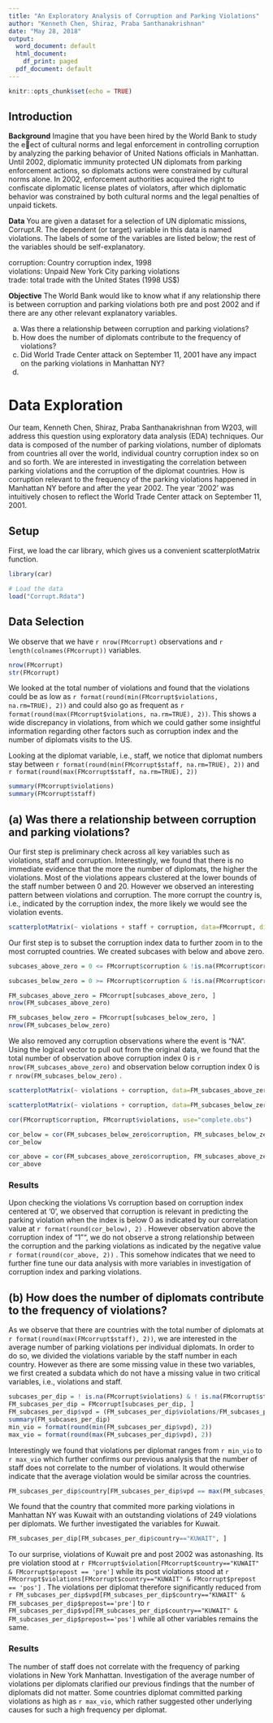 ```yaml
---
title: "An Exploratory Analysis of Corruption and Parking Violations"
author: "Kenneth Chen, Shiraz, Praba Santhanakrishnan"
date: "May 28, 2018"
output:
  word_document: default
  html_document:
    df_print: paged
  pdf_document: default
---
```

```r
knitr::opts_chunk$set(echo = TRUE)
```

## Introduction

__Background__
Imagine that you have been hired by the World Bank to study the eect of cultural norms and legal enforcement in controlling corruption by analyzing the parking behavior of United Nations officials in Manhattan. Until 2002, diplomatic immunity protected UN diplomats from parking enforcement actions, so diplomats actions were constrained by cultural norms alone. In 2002, enforcement authorities acquired the right to confiscate diplomatic license plates of violators, after which diplomatic behavior was constrained by both cultural norms and the legal penalties of unpaid tickets.

__Data__
You are given a dataset for a selection of UN diplomatic missions, Corrupt.R. The dependent (or target) variable in this data is named violations. The labels of some of the variables are listed below; the rest of the variables should be self-explanatory.

corruption: Country corruption index, 1998  
violations: Unpaid New York City parking violations  
trade: total trade with the United States (1998 US$)  

__Objective__
The World Bank would like to know what if any relationship there is between corruption and parking violations both pre and post 2002 and if there are any other relevant explanatory variables.

(a) Was there a relationship between corruption and parking violations?  
(b) How does the number of diplomats contribute to the frequency of violations?  
(c) Did World Trade Center attack on September 11, 2001 have any impact on the parking violations in Manhattan NY?  
(d) 


# Data Exploration

Our team, Kenneth Chen, Shiraz, Praba Santhanakrishnan from W203, will address this question using exploratory data analysis (EDA) techniques. Our data is composed of the number of parking violations, number of diplomats from countries all over the world, individual country corruption index so on and so forth. We are interested in investigating the correlation between parking violations and the corruption of the diplomat countries. How is corruption relevant to the frequency of the parking violations happened in Manhattan NY before and after the year 2002. The year '2002' was intuitively chosen to reflect the World Trade Center attack on September 11, 2001. 

## Setup

First, we load the car library, which gives us a convenient scatterplotMatrix function.

```r
library(car)
```


```r
# Load the data 
load("Corrupt.Rdata")
```

## Data Selection

We observe that we have `r nrow(FMcorrupt)` observations and `r length(colnames(FMcorrupt))` variables.

```r
nrow(FMcorrupt)
str(FMcorrupt)
```

We looked at the total number of violations and found that the violations could be as low as `r format(round(min(FMcorrupt$violations, na.rm=TRUE), 2))` and could also go as frequent as `r format(round(max(FMcorrupt$violations, na.rm=TRUE), 2))`. This shows a wide discrepancy in violations, from which we could gather some insightful information regarding other factors such as corruption index and the number of diplomats visits to the US. 

Looking at the diplomat variable, i.e., staff, we notice that diplomat numbers stay between `r format(round(min(FMcorrupt$staff, na.rm=TRUE), 2))` and `r format(round(max(FMcorrupt$staff, na.rm=TRUE), 2))` 

```r
summary(FMcorrupt$violations)
summary(FMcorrupt$staff)
```

## (a) Was there a relationship between corruption and parking violations?  

Our first step is preliminary check across all key variables such as violations, staff and corruption. Interestingly, we found that there is no immediate evidence that the more the number of diplomats, the higher the violations. Most of the violations appears clustered at the lower bounds of the staff number between 0 and 20. However we observed an interesting pattern between violations and corruption. The more corrupt the country is, i.e., indicated by the corruption index, the more likely we would see the violation events. 

```r
scatterplotMatrix(~ violations + staff + corruption, data=FMcorrupt, diagonal = list(method='histogram'), main = "Scatterplot Matrix for key variables")
```

Our first step is to subset the corruption index data to further zoom in to the most corrupted countries. We created subcases with below and above zero. 

```r
subcases_above_zero = 0 <= FMcorrupt$corruption & !is.na(FMcorrupt$corruption) 
```

```r
subcases_below_zero = 0 >= FMcorrupt$corruption & !is.na(FMcorrupt$corruption) 
```


```r
FM_subcases_above_zero = FMcorrupt[subcases_above_zero, ]
nrow(FM_subcases_above_zero)
```

```r
FM_subcases_below_zero = FMcorrupt[subcases_below_zero, ]
nrow(FM_subcases_below_zero)
```

We also removed any corruption observations where the event is "NA". Using the logical vector to pull out from the original data, we found that the total number of observation above corruption index 0 is `r nrow(FM_subcases_above_zero)` and observation below corruption index 0 is `r nrow(FM_subcases_below_zero)` .

```r
scatterplotMatrix(~ violations + corruption, data=FM_subcases_above_zero, diagonal=list(method="histogram"))
```

```r
scatterplotMatrix(~ violations + corruption, data=FM_subcases_below_zero, diagonal=list(method="histogram"))
```

```r
cor(FMcorrupt$corruption, FMcorrupt$violations, use="complete.obs")
```

```r
cor_below = cor(FM_subcases_below_zero$corruption, FM_subcases_below_zero$violations, use ='complete.obs')
cor_below
```

```r
cor_above = cor(FM_subcases_above_zero$corruption, FM_subcases_above_zero$violations, use ='complete.obs')
cor_above
```

### Results

Upon checking the violations Vs corruption based on corruption index centered at '0', we observed that corruption is relevant in predicting the parking violation when the index is below 0 as indicated by our correlation value at `r format(round(cor_below), 2)` . However observation above the corruption index of "1"", we do not observe a strong relationship between the corruption and the parking violations as indicated by the negative value `r format(round(cor_above, 2))` . This somehow indicates that we need to further fine tune our data analysis with more variables in investigation of corruption index and parking violations. 


## (b) How does the number of diplomats contribute to the frequency of violations?  

As we observe that there are countries with the total number of diplomats at `r format(round(max(FMcorrupt$staff), 2))`, we are interested in the average number of parking violations per individual diplomats. In order to do so, we divided the violations variable by the staff number in each country. However as there are some missing value in these two variables, we first created a subdata which do not have a missing value in two critical variables, i.e., violations and staff. 

```r
subcases_per_dip = ! is.na(FMcorrupt$violations) & ! is.na(FMcorrupt$staff)
FM_subcases_per_dip = FMcorrupt[subcases_per_dip, ]
FM_subcases_per_dip$vpd = (FM_subcases_per_dip$violations/FM_subcases_per_dip$staff)
summary(FM_subcases_per_dip)
min_vio = format(round(min(FM_subcases_per_dip$vpd), 2))
max_vio = format(round(max(FM_subcases_per_dip$vpd), 2))
```

Interestingly we found that violations per diplomat ranges from `r min_vio` to `r max_vio` which further confirms our previous analysis that the number of staff does not correlate to the number of violations. It would otherwise indicate that the average violation would be similar across the countries. 

```r
FM_subcases_per_dip$country[FM_subcases_per_dip$vpd == max(FM_subcases_per_dip$vpd)]
```

We found that the country that commited more parking violations in Manhattan NY was Kuwait with an outstanding violations of 249 violations per diplomats. We further investigated the variables for Kuwait.

```r
FM_subcases_per_dip[FM_subcases_per_dip$country=="KUWAIT", ]
```

To our surprise, violations of Kuwait pre and post 2002 was astonashing. Its pre violation stood at `r FMcorrupt$violation[FMcorrupt$country=="KUWAIT" & FMcorrupt$prepost == 'pre']` while its post violations stood at `r FMcorrupt$violations[FMcorrupt$country=="KUWAIT" & FMcorrupt$prepost == 'pos']` . The violations per diplomat therefore significantly reduced from `r FM_subcases_per_dip$vpd[FM_subcases_per_dip$country=="KUWAIT" & FM_subcases_per_dip$prepost=='pre']` to `r FM_subcases_per_dip$vpd[FM_subcases_per_dip$country=="KUWAIT" & FM_subcases_per_dip$prepost=='pos']` while all other variables remains the same. 

### Results

The number of staff does not correlate with the frequency of parking violations in New York Manhattan. Investigation of the average number of violations per diplomats clarified our previous findings that the number of diplomats did not matter. Some countries diplomat committed parking violations as high as `r max_vio`, which rather suggested other underlying causes for such a high frequency per diplomat. 



